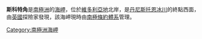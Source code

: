 {{unreferenced|time=2013-10-27T07:48:18+00:00}}
{{Coord|71|07|S|168|05|E|display=title}}

'''斯科特角'''是[[南極洲|南極洲]]的[[海岬|海岬]]，位於[[維多利亞地|維多利亞地]]北岸，是[[丹尼斯托恩冰川|丹尼斯托恩冰川]]的終點西面，由[[英國|英國]]探險家發現，該海岬現時由[[南極條約體系|南極條約體系]]管理。

{{Antarctica-geo-stub}}
[[Category:南極洲海岬|Category:南極洲海岬]]